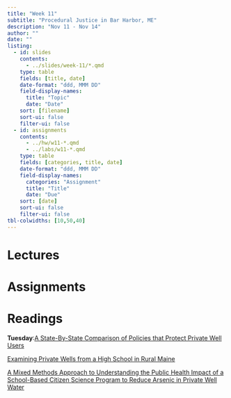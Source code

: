 ```yaml
---
title: "Week 11"
subtitle: "Procedural Justice in Bar Harbor, ME"
description: "Nov 11 - Nov 14"
author: ""
date: ""
listing:
  - id: slides
    contents:
      - ../slides/week-11/*.qmd
    type: table
    fields: [title, date]
    date-format: "ddd, MMM DD"
    field-display-names:
      title: "Topic"
      date: "Date"
    sort: [filename]
    sort-ui: false
    filter-ui: false
  - id: assignments
    contents:
      - ../hw/w11-*.qmd
      - ../labs/w11-*.qmd
    type: table
    fields: [categories, title, date]
    date-format: "ddd, MMM DD"
    field-display-names:
      categories: "Assignment"
      title: "Title"
      date: "Due"
    sort: [date]
    sort-ui: false
    filter-ui: false
tbl-colwidths: [10,50,40]
---
```


# Lectures

::: {#slides}
:::

# Assignments

::: {#assignments}
:::

# Readings
**Tuesday**:[A State-By-State Comparison of Policies that Protect Private Well Users](https://pmc.ncbi.nlm.nih.gov/articles/PMC10985836/pdf/nihms-1978694.pdf)

[Examining Private Wells from a High School in Rural Maine](https://ehp.niehs.nih.gov/doi/pdf/10.1289/EHP14653)

[A Mixed Methods Approach to Understanding the Public Health Impact of a School-Based Citizen Science Program to Reduce Arsenic in Private Well Water](https://ehp.niehs.nih.gov/doi/epdf/10.1289/EHP13421)
